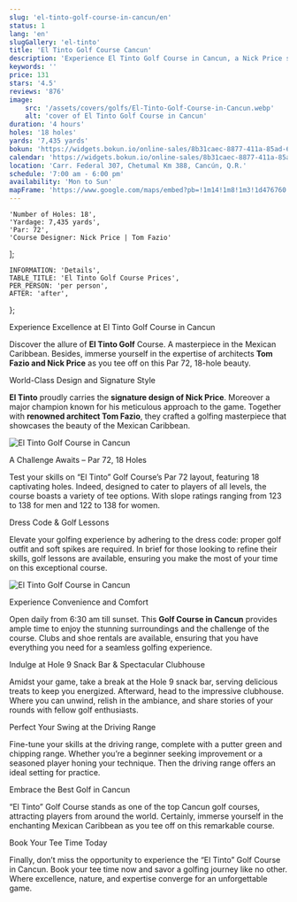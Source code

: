 ```yaml
---
slug: 'el-tinto-golf-course-in-cancun/en'
status: 1
lang: 'en'
slugGallery: 'el-tinto'
title: 'El Tinto Golf Course Cancun'
description: 'Experience El Tinto Golf Course in Cancun, a Nick Price signature design. Play 18 holes of excellence, enjoy and book your tee time now!'
keywords: ''
price: 131
stars: '4.5'
reviews: '876'
image:
    src: '/assets/covers/golfs/El-Tinto-Golf-Course-in-Cancun.webp'
    alt: 'cover of El Tinto Golf Course in Cancun'
duration: '4 hours'
holes: '18 holes'
yards: '7,435 yards'
bokun: 'https://widgets.bokun.io/online-sales/8b31caec-8877-411a-85ad-682828170619/experience/781987?partialView=1'
calendar: 'https://widgets.bokun.io/online-sales/8b31caec-8877-411a-85ad-682828170619/experience-calendar/781987'
location: 'Carr. Federal 307, Chetumal Km 388, Cancún, Q.R.'
schedule: '7:00 am - 6:00 pm'
availability: 'Mon to Sun'
mapFrame: 'https://www.google.com/maps/embed?pb=!1m14!1m8!1m3!1d476760.37453542685!2d-86.872868!3d21.005043!3m2!1i1024!2i768!4f13.1!3m3!1m2!1s0x8f4e80efffd56609%3A0x63c8693d7132e2d3!2sEl%20Tinto%20Golf%20Course%20Cancun!5e0!3m2!1ses-419!2sus!4v1703704785607!5m2!1ses-419!2sus'
---
```



    'Number of Holes: 18',
    'Yardage: 7,435 yards',
    'Par: 72',
    'Course Designer: Nick Price | Tom Fazio'
];

    INFORMATION: 'Details',
    TABLE_TITLE: 'El Tinto Golf Course Prices',
    PER_PERSON: 'per person',
    AFTER: 'after',
};

<AdditionalInfo i18n={titles} information={information} />

<ElTintoPrices i18n={titles} />

<TagH2>Experience Excellence at El Tinto Golf Course in Cancun </TagH2>

<TagP>Discover the allure of <strong>El Tinto Golf</strong> Course. A masterpiece in the Mexican Caribbean. Besides, immerse yourself in the expertise of architects <strong>Tom Fazio and Nick Price</strong> as you tee off on this Par 72, 18-hole beauty. </TagP>

<TagH3>World-Class Design and Signature Style</TagH3>

<TagP><strong>El Tinto</strong> proudly carries the <strong>signature design of Nick Price</strong>. Moreover a major champion known for his meticulous approach to the game. Together with <strong>renowned architect Tom Fazio</strong>, they crafted a golfing masterpiece that showcases the beauty of the Mexican Caribbean.</TagP>

<Image class="mx-auto py-10" src={ElTinto1} alt="El Tinto Golf Course in Cancun" />

<TagH3>A Challenge Awaits – Par 72, 18 Holes </TagH3>

<TagP>Test your skills on “El Tinto” Golf Course’s Par 72 layout, featuring 18 captivating holes. Indeed, designed to cater to players of all levels, the course boasts a variety of tee options. With slope ratings ranging from 123 to 138 for men and 122 to 138 for women. </TagP>

<TagH3>Dress Code & Golf Lessons </TagH3>

<TagP>Elevate your golfing experience by adhering to the dress code: proper golf outfit and soft spikes are required. In brief for those looking to refine their skills, golf lessons are available, ensuring you make the most of your time on this exceptional course. </TagP>

<Image class="mx-auto py-10" src={ElTinto2} alt="El Tinto Golf Course in Cancun" /> 

<TagH3>Experience Convenience and Comfort </TagH3>

<TagP>Open daily from 6:30 am till sunset. This <strong>Golf Course in Cancun</strong> provides ample time to enjoy the stunning surroundings and the challenge of the course. Clubs and shoe rentals are available, ensuring that you have everything you need for a seamless golfing experience. </TagP>

<TagH3>Indulge at Hole 9 Snack Bar & Spectacular Clubhouse </TagH3>

<TagP>Amidst your game, take a break at the Hole 9 snack bar, serving delicious treats to keep you energized. Afterward, head to the impressive clubhouse. Where you can unwind, relish in the ambiance, and share stories of your rounds with fellow golf enthusiasts. </TagP>

<TagH3>Perfect Your Swing at the Driving Range </TagH3>

<TagP>Fine-tune your skills at the driving range, complete with a putter green and chipping range. Whether you’re a beginner seeking improvement or a seasoned player honing your technique. Then the driving range offers an ideal setting for practice. </TagP>

<TagH4>Embrace the Best Golf in Cancun </TagH4>

<TagP>“El Tinto” Golf Course stands as one of the top Cancun golf courses, attracting players from around the world. Certainly, immerse yourself in the enchanting Mexican Caribbean as you tee off on this remarkable course. </TagP>

<TagH4>Book Your Tee Time Today </TagH4>

<TagP>Finally, don’t miss the opportunity to experience the “El Tinto” Golf Course in Cancun. Book your tee time now and savor a golfing journey like no other. Where excellence, nature, and expertise converge for an unforgettable game. </TagP>